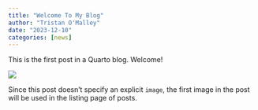 ```yaml
---
title: "Welcome To My Blog"
author: "Tristan O'Malley"
date: "2023-12-10"
categories: [news]
---
```


This is the first post in a Quarto blog. Welcome!

![](thumbnail.jpg)

Since this post doesn't specify an explicit `image`, the first image in the post will be used in the listing page of posts.
